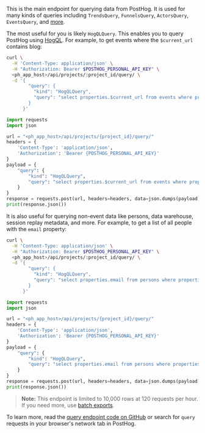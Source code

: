 This is the main endpoint for querying data from PostHog. It is used for many kinds of queries including `TrendsQuery`, `FunnelsQuery`, `ActorsQuery`, `EventsQuery`, and [more](https://github.com/PostHog/posthog/blob/0834410018bc2b7299d8169f828144c5e94b9f9e/frontend/src/queries/schema.ts#L50).

The most useful for you is likely `HogQLQuery`. This enables you to query PostHog using [HogQL](/docs/hogql). For example, to get events where the `$current_url` contains blog:

<MultiLanguage>


```bash
curl \
  -H 'Content-Type: application/json' \
  -H "Authorization: Bearer $POSTHOG_PERSONAL_API_KEY" \
  <ph_app_host>/api/projects/:project_id/query/ \
  -d '{
        "query": {
          "kind": "HogQLQuery",
          "query": "select properties.$current_url from events where properties.$current_url like '\''%/blog%'\'' limit 100"
        }
      }'
```

```python
import requests
import json

url = "<ph_app_host>/api/projects/{project_id}/query/"
headers = {
    'Content-Type': 'application/json',
    'Authorization': 'Bearer {POSTHOG_PERSONAL_API_KEY}'
}
payload = {
    "query": {
        "kind": "HogQLQuery",
        "query": "select properties.$current_url from events where properties.$current_url like '%/blog%' limit 100"
    }
}
response = requests.post(url, headers=headers, data=json.dumps(payload))
print(response.json())
```

</MultiLanguage>

It is also useful for querying non-event data like persons, data warehouse, session replay metadata, and more. For example, to get a list of all people with the `email` property:

<MultiLanguage>

```bash
curl \
  -H 'Content-Type: application/json' \
  -H "Authorization: Bearer $POSTHOG_PERSONAL_API_KEY" \
  <ph_app_host>/api/projects/:project_id/query/ \
  -d '{
        "query": {
          "kind": "HogQLQuery",
          "query": "select properties.email from persons where properties.email is not null"
        }
      }'
```

```python
import requests
import json

url = "<ph_app_host>/api/projects/{project_id}/query/"
headers = {
    'Content-Type': 'application/json',
    'Authorization': 'Bearer {POSTHOG_PERSONAL_API_KEY}'
}
payload = {
    "query": {
        "kind": "HogQLQuery",
        "query": "select properties.email from persons where properties.email is not null"
    }
}
response = requests.post(url, headers=headers, data=json.dumps(payload))
print(response.json())
```

</MultiLanguage>

> **Note:** This endpoint is limited to 10,000 rows at 120 requests per hour. If you need more, use [batch exports](/docs/cdp/batch-exports).

To learn more, read the [query endpoint code on GitHub](https://github.com/PostHog/posthog/blob/master/posthog/api/query.py) or search for `query` requests in your browser's network tab in PostHog.